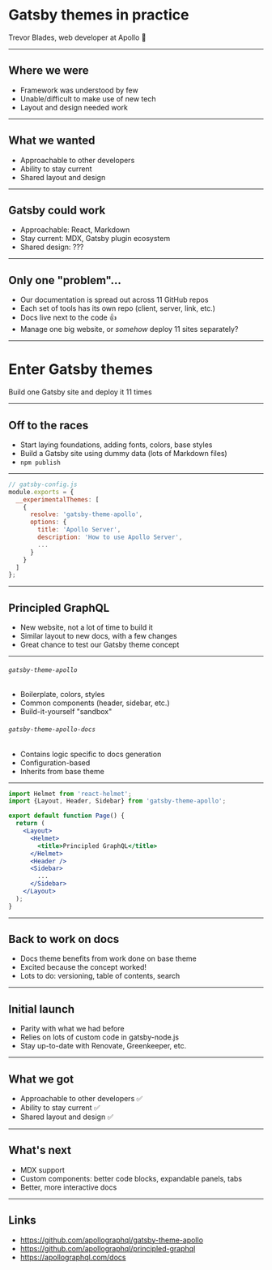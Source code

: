 

# Gatsby themes in practice

Trevor Blades, web developer at Apollo 👋

---

## Where we were

- Framework was understood by few
- Unable/difficult to make use of new tech
- Layout and design needed work

---

## What we wanted

- Approachable to other developers
- Ability to stay current
- Shared layout and design

---

## Gatsby could work

- Approachable: React, Markdown
- Stay current: MDX, Gatsby plugin ecosystem
- Shared design: ???

---

## Only one "problem"...

- Our documentation is spread out across 11 GitHub repos
- Each set of tools has its own repo (client, server, link, etc.)
- Docs live next to the code 👍
- Manage one big website, or *somehow* deploy 11 sites separately?

---

# Enter Gatsby themes

Build one Gatsby site and deploy it 11 times

---

## Off to the races

- Start laying foundations, adding fonts, colors, base styles
- Build a Gatsby site using dummy data (lots of Markdown files)
- `npm publish`

---


<HalfSize>

```js
// gatsby-config.js
module.exports = {
  __experimentalThemes: [
    {
      resolve: 'gatsby-theme-apollo',
      options: {
        title: 'Apollo Server',
        description: 'How to use Apollo Server',
        ...
      }
    }
  ]
};
```

</HalfSize>

---

## Principled GraphQL

- New website, not a lot of time to build it
- Similar layout to new docs, with a few changes
- Great chance to test our Gatsby theme concept

---


<Split>

###### `gatsby-theme-apollo`

- Boilerplate, colors, styles
- Common components (header, sidebar, etc.)
- Build-it-yourself "sandbox"

</Split>

<Split>

###### `gatsby-theme-apollo-docs`

- Contains logic specific to docs generation
- Configuration-based
- Inherits from base theme

</Split>

---

<HalfSize>

```jsx
import Helmet from 'react-helmet';
import {Layout, Header, Sidebar} from 'gatsby-theme-apollo';

export default function Page() {
  return (
    <Layout>
      <Helmet>
        <title>Principled GraphQL</title>
      </Helmet>
      <Header />
      <Sidebar>
        ...
      </Sidebar>
    </Layout>
  );
}
```

</HalfSize>

---

## Back to work on docs

- Docs theme benefits from work done on base theme
- Excited because the concept worked!
- Lots to do: versioning, table of contents, search

---

## Initial launch

- Parity with what we had before
- Relies on lots of custom code in gatsby-node.js
- Stay up-to-date with Renovate, Greenkeeper, etc.

---

## What we got

- Approachable to other developers ✅
- Ability to stay current ✅
- Shared layout and design ✅

---

## What's next

- MDX support
- Custom components: better code blocks, expandable panels, tabs
- Better, more interactive docs

---

## Links

- https://github.com/apollographql/gatsby-theme-apollo
- https://github.com/apollographql/principled-graphql
- https://apollographql.com/docs
